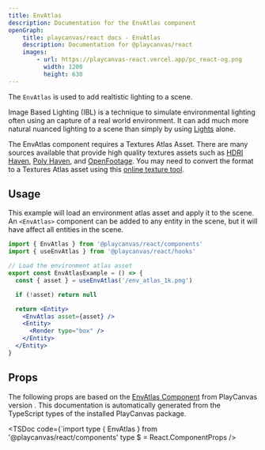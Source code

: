 ```yaml
---
title: EnvAtlas
description: Documentation for the EnvAtlas component
openGraph:
    title: playcanvas/react docs - EnvAtlas
    description: Documentation for @playcanvas/react
    images:
        - url: https://playcanvas-react.vercel.app/pc_react-og.png
          width: 1200
          height: 630
---
```


The `EnvAtlas` is used to add realtistic lighting to a scene. 

Image Based Lighting (IBL) is a technique to simulate environmental lighting often using an capture of a real world environment. It can add much more natural nuanced lighting to a scene than simply by using [Lights](/api/components/light) alone.

The EnvAtlas component requires a Textures Atlas Asset. There are many sources available that provide high quality textures assets such as [HDRI Haven](https://hdrihaven.com/), [Poly Haven](https://polyhaven.com/), and [OpenFootage](https://www.openfootage.net/). You may need to convert the format to a Textures Atlas asset using this [online texture tool](https://playcanvas.com/texture-tool).

## Usage

This example will load an environment atlas asset and apply it to the scene. An `<EnvAtlas>` component can be added to any entity in the scene, but it will have affect all entities in the scene.

```jsx copy filename="env-atlas.jsx"
import { EnvAtlas } from '@playcanvas/react/components'
import { useEnvAtlas } from '@playcanvas/react/hooks'

// Load the environment atlas asset
export const EnvAtlasExample = () => {
  const { asset } = useEnvAtlas('/env_atlas_1k.png')

  if (!asset) return null

  return <Entity>
    <EnvAtlas asset={asset} />
    <Entity>
      <Render type="box" />
    </Entity>
  </Entity>
}
```

## Props

The following props are based on the [EnvAtlas Component](https://api.playcanvas.com/engine/classes/EnvAtlasComponent.html) from PlayCanvas version **<PcVersion />**. This documentation is automatically generated from the TypeScript types of the installed PlayCanvas package.

<TSDoc
  code={`import type { EnvAtlas } from '@playcanvas/react/components'
type $ = React.ComponentProps<typeof EnvAtlas>
/>



